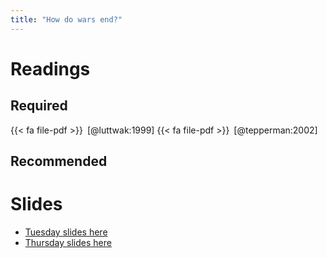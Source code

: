 ```yaml
---
title: "How do wars end?"
---
```


# Readings


## Required

{{< fa file-pdf >}}&ensp;[@luttwak:1999]
{{< fa file-pdf >}}&ensp;[@tepperman:2002]

## Recommended


# Slides

* [Tuesday slides here]()
* [Thursday slides here]()



